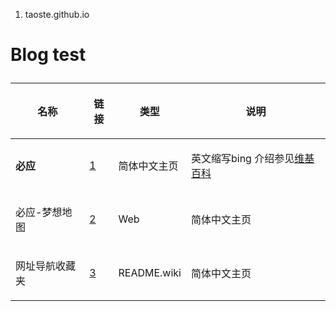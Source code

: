# taoste.github.io
<h1>Blog test</h1>

{|
! 名称 !! 链接 !! 类型 !! 说明
|-
| '''必应''' || [http://cn.bing.com/] ||  简体中文主页 || 英文缩写bing 介绍参见[https://zh.wikipedia.org/wiki/Bing 维基百科]
|-
| 必应-梦想地图 || [http://cn.bing.com/dreammap/?mkt=zh-cn] || Web || 简体中文主页
|-
| 网址导航收藏夹 || [https://github.com/taoste/taoste.github.io/tree/master/sites] || README.wiki || 简体中文主页
|}
